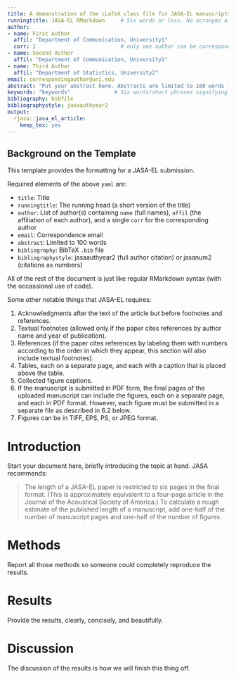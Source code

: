 ```yaml
---
title: A demonstration of the \LaTeX class file for JASA-EL manuscripts with Rmarkdown
runningtitle: JASA-EL RMarkdown     # Six words or less. No acronyms allowed.
author:
- name: First Author
  affil: "Department of Communication, University1"
  corr: 1                           # only one author can be corresponding
- name: Second Author
  affil: "Department of Communication, University1"
- name: Third Auther
  affil: "Department of Statistics, University2"
email: correspondingauthor@uni.edu
abstract: "Put your abstract here. Abstracts are limited to 100 words for JASA-EL articles. Please no personal pronouns, also please do not use the words “new” and/or “novel” in the abstract. An article usually includes an abstract, a concise summary of the work covered at length in the main body of the article."
keywords: "keywords"              # Six words/short phrases signifying the main ideas
bibliography: bibfile
bibliographystyle: jasaauthyear2
output:
  rjasa::jasa_el_article:
    keep_tex: yes
---
```


## Background on the Template

This template provides the formatting for a JASA-EL submission.

Required elements of the above `yaml` are:

* `title`: Title
* `runningtitle`: The running head (a short version of the title)
* `author`: List of author(s) containing `name` (full names), `affil` (the affiliation of each author), and a single `corr` for the corresponding author
* `email`: Correspondence email
* `abstract`: Limited to 100 words
* `bibliography`: BibTeX `.bib` file
* `bibliographystyle`: jasaauthyear2 (full author citation) or jasanum2 (citations as numbers)
  
All of the rest of the document is just like regular RMarkdown syntax (with the occassional use of \LaTeX code).

Some other notable things that JASA-EL requires:

1. Acknowledgments after the text of the article but before footnotes and references.
2. Textual footnotes (allowed only if the paper cites references by author name and year of publication).
3. References (if the paper cites references by labeling them with numbers according to the order in which they appear, this section will also include textual footnotes).
4. Tables, each on a separate page, and each with a caption that is placed above the table.
5. Collected figure captions.
6. If the manuscript is submitted in PDF form, the final pages of the uploaded manuscript can include the figures, each on a separate page, and each in PDF format. However, each figure must be submitted in a separate file as described in 6.2 below.
7. Figures can be in TIFF, EPS, PS, or JPEG format.

# Introduction

Start your document here, briefly introducing the topic at hand. JASA recommends:

> The length of a JASA-EL paper is restricted to six pages in the final format. (This is approximately equivalent to a four-page article in the Journal of the Acoustical Society of America.) To calculate a rough estimate of the published length of a manuscript, add one-half of the number of manuscript pages and one-half of the number of figures.

# Methods

Report all those methods so someone could completely reproduce the results.

# Results

Provide the results, clearly, concisely, and beautifully.

# Discussion

The discussion of the results is how we will finish this thing off.


